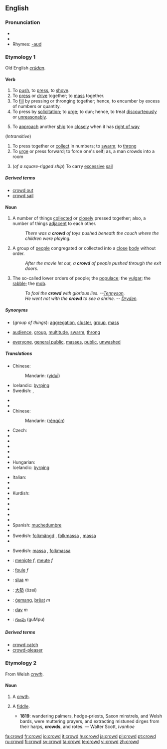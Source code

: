 ==English==
{{webster}}

===Pronunciation===
*{{IPA|/kraʊd/}}
*{{audio|en-us-crowd.ogg|Audio (US)}}
*Rhymes: [[Rhymes:English:-aʊd|-aʊd]]

===Etymology 1===
Old English ''[[crudan|crūdan]]''.

====Verb====
{{en-verb}}

# To [[push]], to [[press]], to [[shove]].
# To [[press]] or [[drive]] together; to [[mass]] together.
# To [[fill]] by pressing or thronging together; hence, to encumber by excess of numbers or quantity.
# To press by [[solicitation]]; to [[urge]]; to dun; hence, to treat [[discourteously]] or [[unreasonably]].
# {{nautical}} To [[approach]] another [[ship]] too [[closely]] when it has [[right of way]]
(''Intransitive'')
# To press together or [[collect]] in numbers; to [[swarm]]; to [[throng]]
# To [[urge]] or press forward; to force one's self; as, a man crowds into a room
# {{nautical}} (''of a square-rigged ship'') To carry [[excessive]] [[sail]]

=====Derived terms=====
* [[crowd out]]
* [[crowd sail]]

====Noun====
{{en-noun}}

# A number of things [[collected]] or [[close]]ly pressed together; also, a number of things [[adjacent]] to each other.
#:''There was a '''crowd''' of toys pushed beneath the couch where the children were playing.''
# A group of [[people]] congregated or collected into a [[close]] [[body]] without order.
#:''After the movie let out, a '''crowd''' of people pushed through the exit doors.''
# The so-called lower orders of people; the [[populace]]; the [[vulgar]]; the [[rabble]]; the [[mob]].
#:''To fool the '''crowd''' with glorious lies. --[[w:Alfred_Tennyson%2C_1st_Baron_Tennyson|Tennyson]].''
#:''He went not with the '''crowd''' to see a shrine. -- [[w:John_Dryden|Dryden]].''

=====Synonyms=====
*{''group of things''): [[aggregation]], [[cluster]], [[group]], [[mass]]
*{{i-c|group of people}} [[audience]], [[group]], [[multitude]], [[swarm]], [[throng]]
*{{i-c|the "lower orders" of people}} [[everyone]], [[general public]], [[masses]], [[public]], [[unwashed]]

=====Translations=====
{{trans-top|group of things}}
* Chinese:
*: Mandarin: {{zh-ts|[[一]][[堆]]|[[一]][[堆]]}} ([[yì]][[duī]])
{{trans-mid}}
* Icelandic: [[:is:þyrping|þyrping]]
* Swedish: {{t+|sv|mängd|c}}, {{t+|sv|massa|c}}
{{trans-bottom}}

{{trans-top|group of people}}
* {{trreq|Arabic}}
* {{trreq|Basque}}
* Chinese:
*: Mandarin: {{zh-ts|[[人]][[群]]|[[人]][[群]]}} ([[rén]][[qún]])
* Czech: {{t-|cs|dav|m}}
* {{trreq|Dutch}}
* {{trreq|French}}
* {{trreq|German}}
* {{trreq|Hebrew}}
* {{trreq|Hindi}}
* Hungarian: {{t+|hu|tömeg}}
* Icelandic: [[:is:þyrping|þyrping]]
{{trans-mid}}
* Italian: {{t+|it|folla|f}}
* {{trreq|Japanese}}
* {{trreq|Korean}}
* Kurdish: {{KUchar|[[قه‌له‌باڵغی]]}}
* {{trreq|Latin}}
* {{trreq|Persian}}
* {{trreq|Portuguese}}
* {{trreq|Romanian}}
* {{trreq|Russian}}
* Spanish: [[muchedumbre]] {{f}}
* {{trreq|Swahili}}
* Swedish: [[folkmängd]] {{c}}, [[folkmassa]] {{c}}, [[massa]] {{c}}
* {{trreq|Turkish}}
{{trans-bottom}}

{{trans-top|the “lower orders” of people}}
* Swedish: [[massa]] {{c}}, [[folkmassa]] {{c}}
{{trans-mid}}
{{trans-bottom}}

{{checktrans-top}}
*{{ttbc|Dutch}}: [[menigte]] ''f'', [[meute]] ''f''
*{{ttbc|French}}: [[foule]] ''f''
*{{ttbc|Irish}}: [[slua]] ''m''
*{{ttbc|Japanese}}: [[大勢]] (ōzei)
{{checktrans-mid}}
*{{ttbc|Old English}}: [[gemang|ġemang]], [[þreat|þrēat]] ''m''
*{{ttbc|Slovak}}: [[dav#Slovak|dav]] ''m''
*{{ttbc|Telugu}}: [[గుంపు]] (guMpu)
{{checktrans-bottom}}

=====Derived terms=====
* [[crowd catch]]
* [[crowd-pleaser]]

===Etymology 2===
From Welsh ''[[crwth]]''.

====Noun====
{{en-noun}}

# {{obsolete}} A [[crwth]].
# {{italbrac|now dialectal}} A [[fiddle]].
#*'''1819''': wandering palmers, hedge-priests, Saxon minstrels, and Welsh bards, were muttering prayers, and extracting mistuned dirges from their harps, '''crowds''', and rotes. — Walter Scott, ''Ivanhoe''

[[fa:crowd]]
[[fr:crowd]]
[[io:crowd]]
[[it:crowd]]
[[hu:crowd]]
[[ja:crowd]]
[[pl:crowd]]
[[pt:crowd]]
[[ru:crowd]]
[[fi:crowd]]
[[sv:crowd]]
[[ta:crowd]]
[[te:crowd]]
[[vi:crowd]]
[[zh:crowd]]